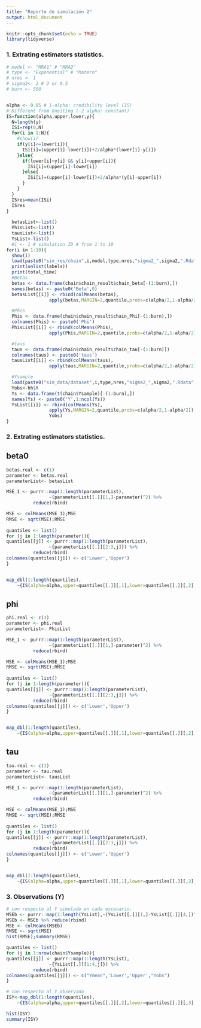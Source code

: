 ```yaml
---
title: "Reporte de simulación 2"
output: html_document
---
```


```r
knitr::opts_chunk$set(echo = TRUE)
library(tidyverse)
```

### 1. Extrating estimators statistics.

```r
# model <- "MRA1" # "MRA2"
# type <- "Exponential" # "Matern"
# nres <- 1
# sigma2<- 2 # 2 or 0.5
# burn <- 500


alpha <- 0.05 # 1-alpha: credibility level (IS)
# Different from Gneiting (-2 alpha: constant)
IS=function(alpha,upper,lower,y){
  N=length(y)
  ISi=rep(0,N)
  for(i in 1:N){
    #show(i)
    if(y[i]<=lower[i]){
      ISi[i]=(upper[i]-lower[i])+2/alpha*(lower[i]-y[i])
    }else{
      if(lower[i]<y[i] && y[i]<upper[i]){
        ISi[i]=(upper[i]-lower[i])
      }else{
        ISi[i]=(upper[i]-lower[i])+2/alpha*(y[i]-upper[i])
      }
    }
  }
  ISres=mean(ISi)
  ISres
}
  
  betasList<-list()
  PhisList<-list()
  tausList<-list()
  YsList<-list()
  #i <- 1 # simulation ID # from 1 to 10
for(i in 1:10){
  show(i)
  load(paste0("sim_res/chain",i,model,type,nres,"sigma2_",sigma2,".Rdata"))
  print(unlist(labels))
  print(total_time)
  #Betas
  betas <- data.frame(chain$chain_result$chain_beta[-(1:burn),])
  names(betas) <- paste0('Beta',0)
  betasList[[i]] <- rbind(colMeans(betas),
                apply(betas,MARGIN=2,quantile,probs=c(alpha/2,1-alpha/2)))

  #Phis
  Phis <- data.frame(chain$chain_result$chain_Phi[-(1:burn),])
  colnames(Phis) <- paste0('Phi')
  PhisList[[i]] <- rbind(colMeans(Phis),
                apply(Phis,MARGIN=2,quantile,probs=c(alpha/2,1-alpha/2)))

  #taus
  taus <- data.frame(chain$chain_result$chain_tau[-(1:burn)])
  colnames(taus) <- paste0('taus')
  tausList[[i]] <- rbind(colMeans(taus),
                apply(taus,MARGIN=2,quantile,probs=c(alpha/2,1-alpha/2)))

  #Ysample
  load(paste0("sim_data/dataset",i,type,nres,"sigma2_",sigma2,".Rdata"))
  Yobs<-hh$Y
  Ys <- data.frame(t(chain$Ysample)[-(1:burn),])
  names(Ys) <- paste0('Y',1:ncol(Ys))
  YsList[[i]] <- rbind(colMeans(Ys),
                apply(Ys,MARGIN=2,quantile,probs=c(alpha/2,1-alpha/2)),
                Yobs)
}

```


### 2. Extrating estimators statistics.

## beta0
```r
betas.real <- c(1)
parameter <- betas.real 
parameterList<- betasList 

MSE_1 <- purrr::map(1:length(parameterList),
                ~(parameterList[[.]][1,]-parameter)^2) %>%
          reduce(rbind) 

MSE <- colMeans(MSE_1);MSE
RMSE <- sqrt(MSE);RMSE
 
quantiles <- list() 
for (j in 1:length(parameter)){
quantiles[[j]] <- purrr::map(1:length(parameterList),
                ~{parameterList[[.]][2:3,j]}) %>%
          reduce(rbind) 
colnames(quantiles[[j]]) <- c('Lower','Upper')
}


map_dbl(1:length(quantiles),
    ~{IS(alpha=alpha,upper=quantiles[[.]][,1],lower=quantiles[[.]][,2],y=parameter[.])})

```

## phi
```r
phi.real <- c(3)
parameter <- phi.real 
parameterList<- PhisList 

MSE_1 <- purrr::map(1:length(parameterList),
                ~(parameterList[[.]][1,]-parameter)^2) %>%
          reduce(rbind) 

MSE <- colMeans(MSE_1);MSE
RMSE <- sqrt(MSE);RMSE
 
quantiles <- list() 
for (j in 1:length(parameter)){
quantiles[[j]] <- purrr::map(1:length(parameterList),
                ~{parameterList[[.]][2:3,j]}) %>%
          reduce(rbind) 
colnames(quantiles[[j]]) <- c('Lower','Upper')
}


map_dbl(1:length(quantiles),
    ~{IS(alpha=alpha,upper=quantiles[[.]][,1],lower=quantiles[[.]][,2],y=parameter[.])})

```

## tau
```r
tau.real <- c(1)
parameter <- tau.real 
parameterList<- tausList 

MSE_1 <- purrr::map(1:length(parameterList),
                ~(parameterList[[.]][1,]-parameter)^2) %>%
          reduce(rbind) 

MSE <- colMeans(MSE_1);MSE
RMSE <- sqrt(MSE);RMSE
 
quantiles <- list() 
for (j in 1:length(parameter)){
quantiles[[j]] <- purrr::map(1:length(parameterList),
                ~{parameterList[[.]][2:3,j]}) %>%
          reduce(rbind) 
colnames(quantiles[[j]]) <- c('Lower','Upper')
}


map_dbl(1:length(quantiles),
    ~{IS(alpha=alpha,upper=quantiles[[.]][,1],lower=quantiles[[.]][,2],y=parameter[.])})

```

### 3. Observations (Y)

```r
# con respecto al Y simulado en cada escenario.
MSEb <- purrr::map(1:length(YsList),~(YsList[[.]][1,]-YsList[[.]][4,])^2)
MSEb <- MSEb %>% reduce(rbind)
MSE <- colMeans(MSEb)
RMSE <- sqrt(MSE)
hist(RMSE);summary(RMSE)

quantiles <- list() 
for (j in 1:nrow(chain$Ysample)){
quantiles[[j]] <- purrr::map(1:length(YsList),
                ~{YsList[[.]][1:4,j]}) %>%
          reduce(rbind) 
colnames(quantiles[[j]]) <- c("Ymean",'Lower','Upper',"Yobs")
}

# con respecto al Y observado
ISY<-map_dbl(1:length(quantiles),
    ~{IS(alpha=alpha,upper=quantiles[[.]][,2],lower=quantiles[[.]][,3],y=quantiles[[.]][,4])})

hist(ISY)
summary(ISY)


```

